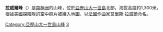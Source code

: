 {{coord|69|55|S|71|17|W|display=title}}

'''拉威爾峰'''（{{lang-en|Ravel Peak}}）是[[南極洲|南極洲]]的山峰，位於[[亞歷山大一世島|亞歷山大一世島]]北部，海拔高度約1,300米，根據[[美國|美國]]探險隊的空中照片被繪入地圖，以[[法國|法國]]作曲家[[莫里斯·拉威爾|莫里斯·拉威爾]]命名。

{{DEFAULTSORT:Ravel Peak}}
[[Category:亞歷山大一世島山峰|Category:亞歷山大一世島山峰]]
[[Category:海拔1000公尺至1999公尺的南極洲山峰|3]]

{{AlexanderIsland-geo-stub}}